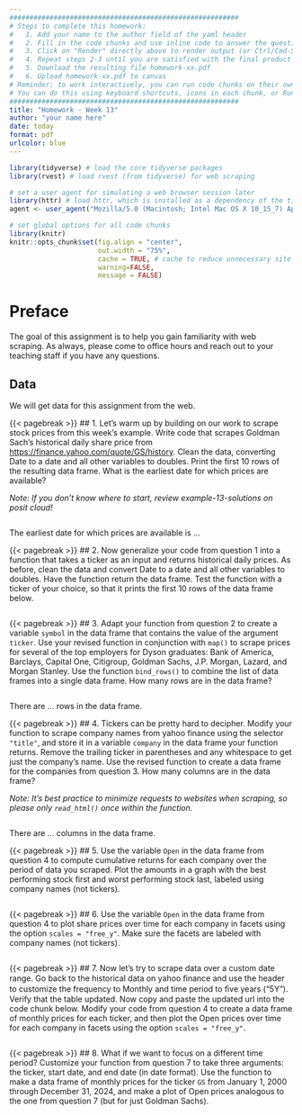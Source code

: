 ```yaml
---
#########################################################
# Steps to complete this homework:
#   1. Add your name to the author field of the yaml header
#   2. Fill in the code chunks and use inline code to answer the questions 
#   3. Click on "Render" directly above to render output (or Ctrl/Cmd-Shift-K)
#   4. Repeat steps 2-3 until you are satisfied with the final product
#   5. Download the resulting file homework-xx.pdf
#   6. Upload homework-xx.pdf to canvas
# Reminder: to work interactively, you can run code chunks on their own
# You can do this using keyboard shortcuts, icons in each chunk, or Run at the top right of this pane
#########################################################
title: "Homework - Week 13"
author: "your name here"
date: today
format: pdf
urlcolor: blue
---
```


```r
library(tidyverse) # load the core tidyverse packages
library(rvest) # load rvest (from tidyverse) for web scraping

# set a user agent for simulating a web browser session later
library(httr) # load httr, which is installed as a dependency of the tidyverse
agent <- user_agent("Mozilla/5.0 (Macintosh; Intel Mac OS X 10_15_7) AppleWebKit/537.36 (KHTML, like Gecko) Chrome/124.0.0.0 Safari/537.36")

# set global options for all code chunks
library(knitr)
knitr::opts_chunk$set(fig.align = "center",
                      out.width = "75%",
                      cache = TRUE, # cache to reduce unnecessary site visits
                      warning=FALSE, 
                      message = FALSE)
```

# Preface

The goal of this assignment is to help you gain familiarity with web scraping. As always, please come to office hours and reach out to your teaching staff if you have any questions.

## Data

We will get data for this assignment from the web.


{{< pagebreak >}}
## 1. Let's warm up by building on our work to scrape stock prices from this week's example. Write code that scrapes Goldman Sach's historical daily share price from [https://finance.yahoo.com/quote/GS/history](https://finance.yahoo.com/quote/GS/history). Clean the data, converting Date to a date and all other variables to doubles. Print the first 10 rows of the resulting data frame. What is the earliest date for which prices are available?

*Note: If you don't know where to start, review example-13-solutions on posit cloud!*

```r

```
The earliest date for which prices are available is ...


{{< pagebreak >}}
## 2. Now generalize your code from question 1 into a function that takes a ticker as an input and returns historical daily prices. As before, clean the data and convert Date to a date and all other variables to doubles. Have the function return the data frame. Test the function with a ticker of your choice, so that it prints the first 10 rows of the data frame below.

<!-- *Note: example-13-solutions could be helpful here, too!* -->

```r

```


{{< pagebreak >}}
## 3. Adapt your function from question 2 to create a variable `symbol` in the data frame that contains the value of the argument `ticker`. Use your revised function in conjunction with `map()` to scrape prices for several of the top employers for Dyson graduates: Bank of America, Barclays, Capital One, Citigroup, Goldman Sachs, J.P. Morgan, Lazard, and Morgan Stanley. Use the function `bind_rows()` to combine the list of data frames into a single data frame. How many rows are in the data frame?

<!-- Note: you don't need to print the data frame. -->

```r

```
There are ... rows in the data frame.


{{< pagebreak >}}
## 4. Tickers can be pretty hard to decipher. Modify your function to scrape company names from yahoo finance using the selector `"title"`, and store it in a variable `company` in the data frame your function returns. Remove the trailing ticker in parentheses and any whitespace to get just the company's name. Use the revised function to create a data frame for the companies from question 3. How many columns are in the data frame?

*Note: It's best practice to minimize requests to websites when scraping, so please only `read_html()` once within the function.*

<!-- *It can be difficult to pin down selectors on some sites. In some cases, SelectorGadget doesn't even work! One solution to this is to view the page source and search through it for the contents you are after (e.g., "JPMorgan") in order to find candidate selectors. We are providing the selector "title" so you can focus more on the scraping process than the art of identifying the right selectors. -->

```r

```
There are ... columns in the data frame.


{{< pagebreak >}}
## 5. Use the variable `Open` in the data frame from question 4 to compute cumulative returns for each company over the period of data you scraped. Plot the amounts in a graph with the best performing stock first and worst performing stock last, labeled using company names (not tickers).

<!-- *Note: Make sure you get the right dates when computing returns!* -->

```r

```


{{< pagebreak >}}
## 6. Use the variable `Open` in the data frame from question 4 to plot share prices over time for each company in facets using the option `scales = "free_y"`. Make sure the facets are labeled with company names (not tickers).

```r

```


{{< pagebreak >}}
## 7. Now let’s try to scrape data over a custom date range. Go back to the historical data on yahoo ﬁnance and use the header to customize the frequency to Monthly and time period to ﬁve years (“5Y”). Verify that the table updated. Now copy and paste the updated url into the code chunk below. Modify your code from question 4 to create a data frame of monthly prices for each ticker, and then plot the Open prices over time for each company in facets using the option `scales = "free_y"`.

```r

```


{{< pagebreak >}}
## 8. What if we want to focus on a different time period? Customize your function from question 7 to take three arguments: the ticker, start date, and end date (in date format). Use the function to make a data frame of monthly prices for the ticker `GS` from January 1, 2000 through December 31, 2024, and make a plot of Open prices analogous to the one from question 7 (but for just Goldman Sachs).

<!-- Hint: The yahoo finance query system relies on Unix times, which are the number of seconds since the start of January 1, 2000. To compute that number, you could use `mdy()` (for example) to convert the dates January 1, 2000 and January 1, 1970 to date format, and take the difference between the two dates. However, that will be in days. We need seconds. To convert to seconds, you could use `as.duration()` and then `as.numeric()` to get the seconds. Plug that number into the url for web scraping and you're off! -->


```r

```
